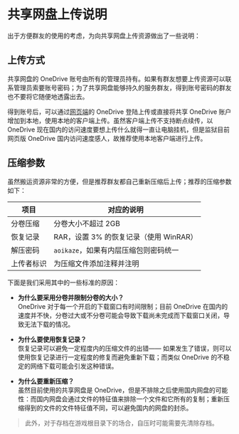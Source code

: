 # 共享网盘上传说明

出于方便群友的使用的考虑，为向共享网盘上传资源做出了一些说明：

## 上传方式

共享网盘的 OneDrive 账号由所有的管理员持有。如果有群友想要上传资源可以联系管理员索要账号密码；为了共享网盘能够持久的服务群友，得到账号密码的群友也不要将它随便地透露出去。

得到账号后，可以通过[网页端](https://office.com)的 OneDrive 登陆上传或直接将共享 OneDrive 账户增加到本地，使用本地的客户端上传。虽然客户端上传不支持断点续传，以 OneDrive 现在国内的访问速度要想上传什么就得一直让电脑挂机，但是监狱目前网页版 OneDrive 国内访问速度感人，故推荐使用本地客户端进行上传。

## 压缩参数

虽然搬运资源非常的方便，但是推荐群友都自己重新压缩后上传；推荐的压缩参数如下：

| 项目       | 对应的说明                             |
| ---------- | -------------------------------------- |
| 分卷压缩   | 分卷大小不超过 2GB                     |
| 恢复记录   | RAR，设置 3% 的恢复记录（使用 WinRAR） |
| 解压密码   | `aoikaze`，如果有内层压缩包则密码统一  |
| 上传者标识 | 为压缩文件添加注释并注明               |

下面是我们采用其中的一些标准的原因：

- **为什么要采用分卷并限制分卷的大小？**   
  OneDrive 对于每一个开启的下载窗口有时间限制；目前 OneDrive 在国内的速度并不快，分卷过大或不分卷可能会导致下载尚未完成而下载窗口关闭，导致无法下载的情况。

- **为什么要使用恢复记录？**  
  恢复记录可以避免一定程度内的压缩文件的出错—— 如果发生了错误，则可以使用恢复记录进行一定程度的修复而避免重新下载；而类似 OneDrive 的不稳定的网络下载可能会引发这种错误。

- **为什么要重新压缩？**  
  虽然目前使用的共享网盘是 OneDrive，但是不排除之后使用国内网盘的可能性：而国内网盘会通过文件的特征值来排除一个文件和它所有的复制；重新压缩得到的文件的文件特征值不同，可以避免国内的网盘的封杀。

> 此外，对于存档在游戏根目录下的场合，自压时可能需要先清除存档。
  

